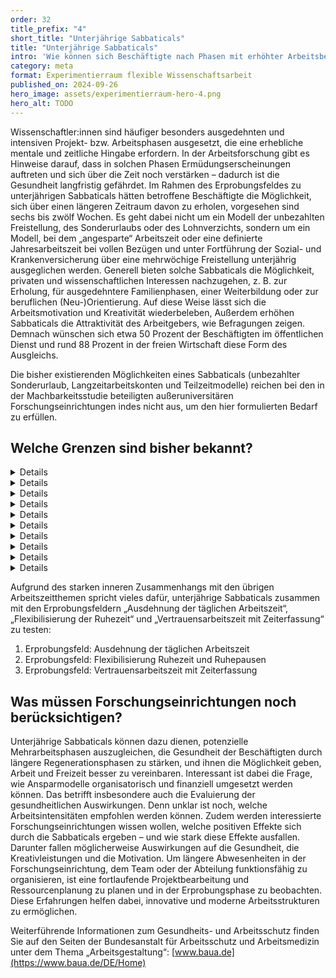 ```yaml
---
order: 32
title_prefix: "4"
short_title: "Unterjährige Sabbaticals"
title: "Unterjährige Sabbaticals"
intro: 'Wie können sich Beschäftigte nach Phasen mit erhöhter Arbeitsbelastung am besten erholen? Das Erprobungsfeld „Unterjährige Sabbaticals mit Gleitzeitkonten oder Jahresarbeitszeiten“ könnte Forschungsreinrichtungen dafür interessante Erkenntnisse liefern.'
category: meta
format: Experimentierraum flexible Wissenschaftsarbeit
published_on: 2024-09-26
hero_image: assets/experimentierraum-hero-4.png
hero_alt: TODO
---
```


<Leadin>Wissenschaftler:innen</Leadin> sind häufiger besonders ausgedehnten und intensiven Projekt- bzw. Arbeitsphasen ausgesetzt, die eine erhebliche mentale und zeitliche Hingabe erfordern. In der Arbeitsforschung gibt es Hinweise darauf, dass in solchen Phasen Ermüdungserscheinungen auftreten und sich über die Zeit noch verstärken – dadurch ist die Gesundheit langfristig gefährdet. Im Rahmen des Erprobungsfeldes zu unterjährigen Sabbaticals hätten betroffene Beschäftigte die Möglichkeit, sich über einen längeren Zeitraum davon zu erholen, vorgesehen sind sechs bis zwölf Wochen. Es geht dabei nicht um ein Modell der unbezahlten Freistellung, des Sonderurlaubs oder des Lohnverzichts, sondern um ein Modell, bei dem „angesparte“ Arbeitszeit oder eine definierte Jahresarbeitszeit bei vollen Bezügen und unter Fortführung der Sozial- und Krankenversicherung über eine mehrwöchige Freistellung unterjährig ausgeglichen werden. Generell bieten solche Sabbaticals die Möglichkeit, privaten und wissenschaftlichen Interessen nachzugehen, z. B. zur Erholung, für ausgedehntere Familienphasen, einer Weiterbildung oder zur beruflichen (Neu-)Orientierung. Auf diese Weise lässt sich die Arbeitsmotivation und Kreativität wiederbeleben, Außerdem erhöhen Sabbaticals die Attraktivität des Arbeitgebers, wie Befragungen zeigen. Demnach wünschen sich etwa 50 Prozent der Beschäftigten im öffentlichen Dienst und rund 88 Prozent in der freien Wirtschaft diese Form des Ausgleichs.

Die bisher existierenden Möglichkeiten eines Sabbaticals (unbezahlter Sonderurlaub, Langzeitarbeitskonten und Teilzeitmodelle) reichen bei den in der Machbarkeitsstudie beteiligten außeruniversitären Forschungseinrichtungen indes nicht aus, um den hier formulierten Bedarf zu erfüllen.

## Welche Grenzen sind bisher bekannt?

<DetailsGroup>

<Details summary="Arbeitsrechtliche Grenzen">

- Ansparen eines Arbeitszeitguthabens: Die europäische Arbeitszeitrichtlinie bzw. das Arbeitszeitgesetz geben vor, dass die maximale Arbeitszeit pro Tag zehn Stunden beträgt, diese muss aber in einem Zeitraum von 24 Wochen auf die durchschnittliche wöchentliche Höchstarbeitszeit von 48 Stunden ausgeglichen werden – diese Berechnung umfasst bereits Samstage.
- Die Einrichtung und Führung von Langzeitkonten gem. § 10 TVöD verursacht einen hohen Verwaltungsaufwand.
- Betrieb und Beschäftigte müssen nach dem Flexi-II-Gesetz eine schriftliche Wertguthabenvereinbarung abschließen. Deren Ziel darf nicht die flexible Gestaltung der täglichen und wöchentlichen Arbeitszeiten oder der Ausgleich von Produktionsschwankungen sein. Das Wertguthaben ist die Voraussetzung für das Vorliegen von Langzeitkonten.

</Details>

<Details summary="Technische Grenzen">

Nicht bekannt

</Details>

<Details summary="Prozessuale Grenzen">

Um (unterjährige) Sabbaticals anbieten zu können, sind eine Reihe mitbestimmungspflichtiger Aspekte zu
diskutieren und zu klären:

- Gegebenenfalls sind (arbeits-)vertragliche Regelungen
erforderlich.
- Wie ist mit freiwilligen Leistungen (z. B. betriebliche Altersvorsorge) während des Sabbaticals umzugehen?
- Bleibt der Anspruch auf bezahlten Urlaub während des Sabbaticals erhalten oder ist dieser abgegolten?
- Werden Krankheitszeiten während des Sabbaticals angerechnet?
- Wie ist mit einer Kündigung während der Freistellung umzugehen?

Diese Aspekte müssten im Rahmen einer Gesamtbetriebsvereinbarung, Betriebsvereinbarung und ggf. einzelvertraglich geklärt werden.

</Details>

<Details summary="Führungs- und teambezogene Grenzen">

- Abwesenheiten im Team müssen in die Planung einfließen, um innerhalb der Forschungseinrichtung, des Teams oder der Abteilung Projekte zu organisieren und den Erfolg zu gewährleisten. Dabei ist zu berücksichtigen, dass die zum Ausgleich benötigten Kolleg:innen nicht übermäßig beansprucht werden.
- Dokumentation der Aufgaben und Übergabe an Kolleg:innen
- Während eines Sabbaticals kann es zu Konflikten bei der Vertretung und der Zusammenarbeit im Team kommen.
- Umgang mit Sonderkonstellationen und besonderen persönlichen Umständen
- Das Gerechtigkeitsempfinden im Team ist zu adressieren.
- Gestaltung des Wiedereinstiegs (Reboarding)

</Details>

<Details summary="Kulturelle Grenzen">

Die Erreichbarkeit und Teilnahme an betrieblichen Veranstaltungen während des Sabbaticals ist möglicherweise vorab zu klären.

</Details>

<Details summary="Steuerrechtliche Grenzen">

- Steuerliche Behandlung von Einkünften im Ausland: Wenn das Sabbatical im Ausland verbracht wird, kann dies zu steuerlichen Implikationen führen.
- Steuerliche Absetzbarkeit: Einige Kosten im Zusammenhang mit einem Sabbatical können steuerlich absetzbar sein. Zum Beispiel können Kosten für eine berufliche Weiterbildung oder eine Weltreise als Werbungskosten abgesetzt werden.

</Details>

<Details summary="Sozialversicherungsrechtliche Grenzen">

Ähnlich wie bei Langzeitarbeitskonten und Teilzeitmodellen zur Realisierung von Sabbaticals sollte auch bei unterjährigen Sabbaticals die Renten- und Sozialversicherung während des Sabbaticals bestehen bleiben.

</Details>

<Details summary="Tarifvertragliche Grenzen">

Für die Berechnung der regelmäßigen wöchentlichen Arbeitszeit ist nach § 6 Abs. 2 TVöD/TV-L ein Zeitraum von bis zu einem Jahr zugrunde zu legen. Damit soll die Option eröffnet werden, Arbeitszeit entsprechend dem jeweiligen Arbeitsanfall flexibel zu verteilen. Über den Zeitraum von einem Jahr muss der Umfang des Arbeitszeitvolumens (bei Vollzeitbeschäftigung z. B. von 39 Stunden im TVöD) eingehalten werden.

</Details>

<Details summary="Gesundheitliche Grenzen">

Die Arbeitsintensität in der Ansparphase kann sehr hoch und damit gesundheitlich belastend sein.

</Details>

<Details summary="Sonstige Hürden/Grenzen">

Möglicherweise sind auch zuwendungsrechtliche Aspekte zu beachten, die solche innovativen Arbeitszeitmodelle verhindern (z. B. „Besserstellungsverbot“)

</Details>

</DetailsGroup>

<Callout title="Zu welchen anderen Erprobungsfeldern besteht ein enger Bezug?">

Aufgrund des starken inneren Zusammenhangs mit den übrigen Arbeitszeitthemen spricht vieles dafür, unterjährige Sabbaticals zusammen mit den Erprobungsfeldern „Ausdehnung der täglichen Arbeitszeit“, „Flexibilisierung der Ruhezeit“ und „Vertrauensarbeitszeit mit Zeiterfassung“ zu testen:

1. Erprobungsfeld: Ausdehnung der täglichen Arbeitszeit
2. Erprobungsfeld: Flexibilisierung Ruhezeit und Ruhepausen
3. Erprobungsfeld: Vertrauensarbeitszeit mit Zeiterfassung

</Callout>

## Was müssen Forschungseinrichtungen noch berücksichtigen?

Unterjährige Sabbaticals können dazu dienen, potenzielle Mehrarbeitsphasen auszugleichen, die Gesundheit der Beschäftigten durch längere Regenerationsphasen zu stärken, und ihnen die Möglichkeit geben, Arbeit und Freizeit besser zu vereinbaren. Interessant ist dabei die Frage, wie Ansparmodelle organisatorisch und finanziell umgesetzt werden können. Das betrifft insbesondere auch die Evaluierung der gesundheitlichen Auswirkungen. Denn unklar ist noch, welche Arbeitsintensitäten empfohlen werden können. Zudem werden interessierte Forschungseinrichtungen wissen wollen, welche positiven Effekte sich durch die Sabbaticals ergeben – und wie stark diese Effekte ausfallen. Darunter fallen möglicherweise Auswirkungen auf die Gesundheit, die Kreativleistungen und die Motivation. Um längere Abwesenheiten in der Forschungseinrichtung, dem Team oder der Abteilung funktionsfähig zu organisieren, ist eine fortlaufende Projektbearbeitung und Ressourcenplanung zu planen und in der Erprobungsphase zu beobachten. Diese Erfahrungen helfen dabei, innovative und moderne Arbeitsstrukturen zu ermöglichen.

<Callout>

Weiterführende Informationen zum Gesundheits- und Arbeitsschutz finden Sie auf den Seiten der Bundesanstalt für Arbeitsschutz und Arbeitsmedizin unter dem Thema „Arbeitsgestaltung“: [www.baua.de](https://www.baua.de/DE/Home)

</Callout>
